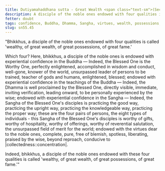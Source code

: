 ```yaml
---
title: Dutiyamahaddhana sutta - Great Wealth <span class="text-sm">(Second)</span>
description: A disciple of the noble ones endowed with four qualities is called 'wealthy, of great wealth, of great possessions, of great fame.'
fetter: doubt
tags: confidence, Buddha, Dhamma, Sangha, virtues, wealth, possessions, fame, sn, sn45-56, sn55
slug: sn55.45
---
```


"Bhikkhus, a disciple of the noble ones endowed with four qualities is called 'wealthy, of great wealth, of great possessions, of great fame.'

Which four? Here, bhikkhus, a disciple of the noble ones is endowed with experiential confidence in the Buddha — Indeed, the Blessed One is the Worthy One, perfectly enlightened, accomplished in wisdom and conduct, well-gone, knower of the world, unsurpassed leader of persons to be trained, teacher of gods and humans, enlightened, blessed; endowed with experiential confidence in the teachings of the Buddha — Indeed, the Dhamma is well proclaimed by the Blessed One, directly visible, immediate, inviting verification, leading onward, to be personally experienced by the wise; endowed with experiential confidence in the Sangha — Indeed, the Sangha of the Blessed One's disciples is practicing the good way, practicing the upright way, practicing the knowledgeable way, practicing the proper way; these are the four pairs of persons, the eight types of individuals - this Sangha of the Blessed One's disciples is worthy of gifts, worthy of hospitality, worthy of offerings, worthy of reverential salutation, the unsurpassed field of merit for the world; endowed with the virtues dear to the noble ones, complete, pure, free of blemish, spotless, liberating, praised by the wise, beyond reproach, conducive to |collectedness::concentration|.

Indeed, bhikkhus, a disciple of the noble ones endowed with these four qualities is called 'wealthy, of great wealth, of great possessions, of great fame.'"